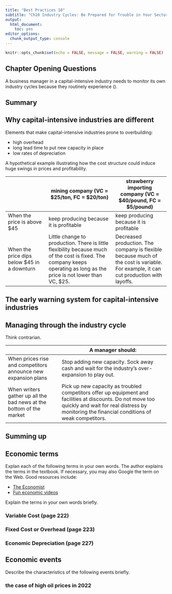 ```yaml
---
title: "Best Practices 10"
subtitle: "Ch10 Industry Cycles: Be Prepared for Trouble in Your Sector of the Economy"
output: 
  html_document: 
    toc: yes
editor_options: 
  chunk_output_type: console
---
```


```r
knitr::opts_chunk$set(echo = FALSE, message = FALSE, warning = FALSE)

```

## Chapter Opening Questions

A business manager in a capital-intensive industry needs to monitor its own industry cycles because they routinely experience ().

## Summary



## Why capital-intensive industries are different


Elements that make capital-intensive industries prone to overbuilding:

-   high overhead 
-   long lead time to put new capacity in place
-   low rates of depreciation 

A hypothetical example illustrating how the cost structure could induce huge swings in prices and profitability.

|                                              | mining company (VC = \$25/ton, FC = \$20/ton)                                                                                                                            | strawberry importing company (VC = \$40/pound, FC = \$5/pound)                                                                       |
|------------------|------------------------------|------------------------|
| When the price is above \$45                 | keep producing because it is profitable                                                                                                                                  | keep producing because it is profitable                                                                                              |
| When the price dips below \$45 in a downturn | Little change to production. There is little flexibility because much of the cost is fixed. The company keeps operating as long as the price is not lower than VC, \$25. | Decreased production. The company is flexible because much of the cost is variable. For example, it can cut production with layoffs. |

## The early warning system for capital-intensive industries


## Managing through the industry cycle

Think contrarian.

|                                                                     | A manager should:                                                                                                                                                                                           |
|------------------------|------------------------------------------------|
| When prices rise and competitors announce new expansion plans       | Stop adding new capacity. Sock away cash and wait for the industry's over-expansion to play out.                                                                                                            |
| When writers gather up all the bad news at the bottom of the market | Pick up new capacity as troubled competitors offer up equipment and facilities at discounts. Do not move too quickly and wait for real distress by monitoring the financial conditions of weak competitors. |


## Summing up


## Economic terms

Explan each of the following terms in your own words. The author explains the terms in the textbook. If necessary, you may also Google the term on the Web. Good resources include:

-   [The Economist](https://www.economist.com/economics-a-to-z?utm_medium=cpc.adword.pd&utm_source=google&utm_campaign=a.22brand_pmax&utm_content=conversion.direct-response.anonymous&gclid=Cj0KCQjwjvaYBhDlARIsAO8PkE2IxWRvG7BsEouDDKf1eZNsf2pkf-LVH0DpiNau-Yoa97rLRqujj_YaAvDCEALw_wcB&gclsrc=aw.ds)
-   [Fun economic videos](https://www.youtube.com/user/mjmfoodie)

Explain the terms in your own words briefly.

### Variable Cost (page 222)

### Fixed Cost or Overhead (page 223)

### Economic Depreciation (page 227)

## Economic events

Describe the characteristics of the following events briefly.

### the case of high oil prices in 2022 


